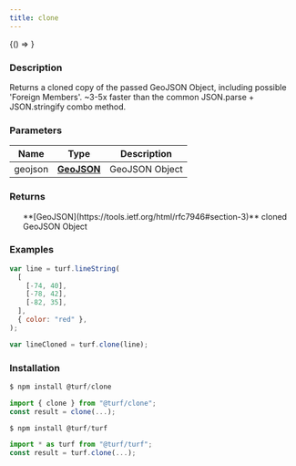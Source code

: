 ```yaml
---
title: clone
---
```



<!-- Expose turf as global var for experimenting in the browser console -->

<BrowserOnly>{() => <WindowTurfGlobal turf={turf} />}</BrowserOnly>

### Description

Returns a cloned copy of the passed GeoJSON Object, including possible 'Foreign Members'.
~3-5x faster than the common JSON.parse + JSON.stringify combo method.

### Parameters

| Name    | Type                                                         | Description    |
| ------- | ------------------------------------------------------------ | -------------- |
| geojson | **[GeoJSON](https://tools.ietf.org/html/rfc7946#section-3)** | GeoJSON Object |

### Returns

<ul>
  **[GeoJSON](https://tools.ietf.org/html/rfc7946#section-3)** cloned GeoJSON Object

</ul>

### Examples

```javascript
var line = turf.lineString(
  [
    [-74, 40],
    [-78, 42],
    [-82, 35],
  ],
  { color: "red" },
);

var lineCloned = turf.clone(line);
```

### Installation

```javascript
$ npm install @turf/clone

import { clone } from "@turf/clone";
const result = clone(...);
```

```javascript
$ npm install @turf/turf

import * as turf from "@turf/turf";
const result = turf.clone(...);
```
